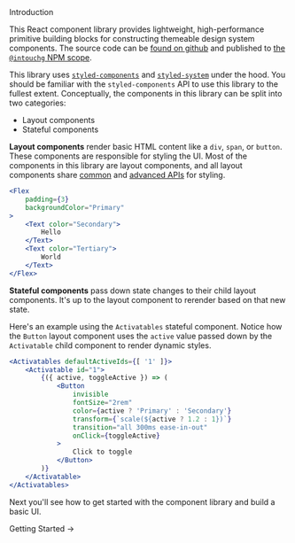 <DocHeaderStack>
    <Heading as="h1">
        Introduction
    </Heading>
    <EditDocsLink href="/introduction.mdx" />
</DocHeaderStack>

This React component library provides lightweight, high-performance primitive building blocks 
for constructing themeable design system components. The source code can be [found on github](https://github.com/intouchg) 
and published to [the `@intouchg` NPM scope](https://www.npmjs.com/org/intouchg).

This library uses [`styled-components`](https://styled-components.com/) and [`styled-system`](https://styled-system.com/) 
under the hood. You should be familiar with the `styled-components` API to use this library to the fullest extent. 
Conceptually, the components in this library can be split into two categories:

* Layout components
* Stateful components

**Layout components** render basic HTML content like a `div`, `span`, or `button`. These components are responsible for styling the UI. 
Most of the components in this library are layout components, and all layout components share [common](/docs/api) and [advanced APIs](/docs/advanced-api) 
for styling.

```jsx
<Flex
    padding={3}
    backgroundColor="Primary"
>
    <Text color="Secondary">
        Hello
    </Text>
    <Text color="Tertiary">
        World
    </Text>
</Flex>
```

**Stateful components** pass down state changes to their child layout components. It's up to the layout component to rerender based on that new state. 

Here's an example using the `Activatables` stateful component. Notice how the `Button` layout component uses the `active` value passed down by 
the `Activatable` child component to render dynamic styles.

```jsx
<Activatables defaultActiveIds={[ '1' ]}>
    <Activatable id="1">
        {({ active, toggleActive }) => (
            <Button
                invisible
                fontSize="2rem"
                color={active ? 'Primary' : 'Secondary'}
                transform={`scale(${active ? 1.2 : 1})`}
                transition="all 300ms ease-in-out"
                onClick={toggleActive}
            >
                Click to toggle
            </Button>
        )}
    </Activatable>
</Activatables>
```

Next you'll see how to get started with the component library and build a basic UI.

<DocFooterFlex justifyContent="flex-end">
    <DocFooterLink href="/docs/getting-started">
        Getting Started &rarr;
    </DocFooterLink>
</DocFooterFlex>